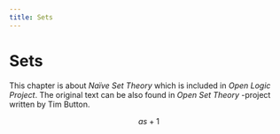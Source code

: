 ```yaml
---
title: Sets
---
```


# Sets

This chapter is about _Naïve Set Theory_ which is included in _Open Logic Project_. The original text can be
also found in _Open Set Theory_ -project written by Tim Button.

$$
as +1
$$
